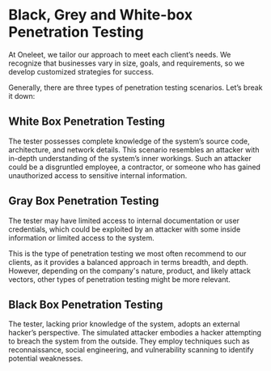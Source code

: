 
# Black, Grey and White-box Penetration Testing

At Oneleet, we tailor our approach to meet each client’s needs. 
We recognize that businesses vary in size, goals, and requirements, so we develop customized strategies for success.

Generally, there are three types of penetration testing scenarios. Let’s break it down:

## White Box Penetration Testing

The tester possesses complete knowledge of the system’s source code, architecture, and network details. 
This scenario resembles an attacker with in-depth understanding of the system’s inner workings. 
Such an attacker could be a disgruntled employee, a contractor, or someone who has gained unauthorized access to sensitive internal information.

## Gray Box Penetration Testing

The tester may have limited access to internal documentation or user credentials, which could be exploited by an attacker with some inside information or limited access to the system.

<Callout type="warning" emoji="⚠️">
  This is the type of penetration testing we most often recommend to our
  clients, as it provides a balanced approach in terms breadth, and depth.
  However, depending on the company's nature, product, and likely attack
  vectors, other types of penetration testing might be more relevant.
</Callout>

## Black Box Penetration Testing

The tester, lacking prior knowledge of the system, adopts an external hacker’s perspective. The simulated attacker embodies a hacker attempting to breach the system from the outside. They employ techniques such as reconnaissance, social engineering, and vulnerability scanning to identify potential weaknesses.